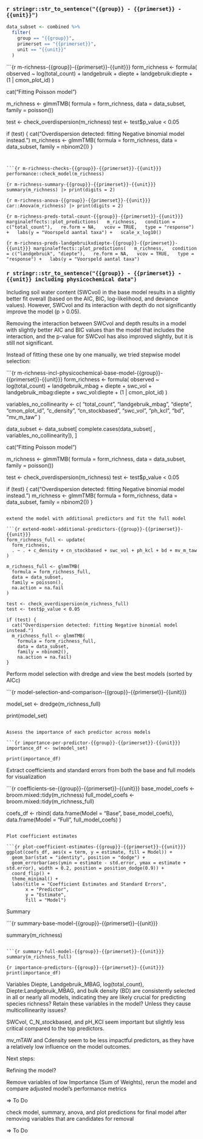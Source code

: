 ### `r stringr::str_to_sentence("{{group}} - {{primerset}} - {{unit}}")`

```r
data_subset <- combined %>%
  filter(
    group == "{{group}}",
    primerset == "{{primerset}}",
    unit == "{{unit}}"
  )
```


```{r m-richness-{{group}}-{{primerset}}-{{unit}}}
form_richness <- formula(
  observed ~
    log(total_count)
  + landgebruik
  + diepte
  + landgebruik:diepte
  + (1 | cmon_plot_id)
  )

cat("Fitting Poisson model")

m_richness <- glmmTMB(
  formula = form_richness,
  data = data_subset,
  family = poisson())

test <- check_overdispersion(m_richness)
test <- test$p_value < 0.05

if (test) {
  cat("Overdispersion detected: fitting Negative binomial model instead.")
  m_richness <- glmmTMB(
    formula = form_richness,
    data = data_subset,
    family = nbinom2())
}
```


```{r m-richness-checks-{{group}}-{{primerset}}-{{unit}}}
performance::check_model(m_richness)
```


```{r m-richness-summary-{{group}}-{{primerset}}-{{unit}}}
summary(m_richness) |> print(digits = 2)
```

```{r m-richness-anova-{{group}}-{{primerset}}-{{unit}}}
car::Anova(m_richness) |> print(digits = 2)
```

```{r m-richness-preds-total-count-{{group}}-{{primerset}}-{{unit}}}
marginaleffects::plot_predictions(
  m_richness,
  condition = c("total_count"),
  re.form = NA,
  vcov = TRUE,
  type = "response") +
  labs(y = "Voorspeld aantal taxa") +
  scale_x_log10()
```

```{r m-richness-preds-landgebruikxdiepte-{{group}}-{{primerset}}-{{unit}}}
marginaleffects::plot_predictions(
  m_richness,
  condition = c("landgebruik", "diepte"),
  re.form = NA,
  vcov = TRUE,
  type = "response") +
  labs(y = "Voorspeld aantal taxa")
```


### `r stringr::str_to_sentence("{{group}} - {{primerset}} - {{unit}} including physicochemical data")`

Including soil water content (SWCvol) in the base model results in a slightly better fit overall (based on the AIC, BIC, log-likelihood, and deviance values). However, SWCvol and its interaction with depth do not significantly improve the model (p > 0.05).

Removing the interaction between SWCvol and depth results in a model with slightly better AIC and BIC values than the model that includes the interaction, and the p-value for SWCvol has also improved slightly, but it is still not significant.

Instead of fitting these one by one manually, we tried stepwise model selection:


```{r m-richness-incl-physicochemical-base-model-{{group}}-{{primerset}}-{{unit}}}
form_richness <- formula(
  observed ~
    log(total_count)
  + landgebruik_mbag
  + diepte
  + swc_vol
  + landgebruik_mbag:diepte
  + swc_vol:diepte
  + (1 | cmon_plot_id)
  )

variables_no_collinearity <- c(
  "total_count", 
  "landgebruik_mbag", 
  "diepte", 
  "cmon_plot_id", 
  "c_density", 
  "cn_stockbased", 
  "swc_vol", 
  "ph_kcl", 
  "bd", 
  "mv_m_taw"
)

data_subset <- data_subset[
  complete.cases(data_subset[ , variables_no_collinearity]), ]

cat("Fitting Poisson model")

m_richness <- glmmTMB(
  formula = form_richness,
  data = data_subset,
  family = poisson())

test <- check_overdispersion(m_richness)
test <- test$p_value < 0.05

if (test) {
  cat("Overdispersion detected: fitting Negative binomial model instead.")
  m_richness <- glmmTMB(
    formula = form_richness,
    data = data_subset,
    family = nbinom2())
}
```

extend the model with additional predictors and fit the full model

```{r extend-model-additional-predictors-{{group}}-{{primerset}}-{{unit}}}
form_richness_full <- update(
  form_richness,
  . ~ . + c_density + cn_stockbased + swc_vol + ph_kcl + bd + mv_m_taw 
)

m_richness_full <- glmmTMB(
  formula = form_richness_full,
  data = data_subset,
  family = poisson(),
  na.action = na.fail
)

test <- check_overdispersion(m_richness_full)
test <- test$p_value < 0.05

if (test) {
  cat("Overdispersion detected: fitting Negative binomial model instead.")
  m_richness_full <- glmmTMB(
    formula = form_richness_full,
    data = data_subset,
    family = nbinom2(),
    na.action = na.fail)
}
```

Perform model selection with dredge and view the best models (sorted by AICc)

```{r model-selection-and-comparison-{{group}}-{{primerset}}-{{unit}}}

model_set <- dredge(m_richness_full)

print(model_set)

```

Assess the importance of each predictor across models

```{r importance-per-predictor-{{group}}-{{primerset}}-{{unit}}}
importance_df <- sw(model_set)

print(importance_df)

```

Extract coefficients and standard errors from both the base and full models for visualization

```{r coefficients-se-{{group}}-{{primerset}}-{{unit}}}
base_model_coefs <- broom.mixed::tidy(m_richness)
full_model_coefs <- broom.mixed::tidy(m_richness_full)

coefs_df <- rbind(
  data.frame(Model = "Base", base_model_coefs),
  data.frame(Model = "Full", full_model_coefs)
)

```

Plot coefficient estimates

```{r plot-coefficient-estimates-{{group}}-{{primerset}}-{{unit}}}
ggplot(coefs_df, aes(x = term, y = estimate, fill = Model)) +
  geom_bar(stat = "identity", position = "dodge") +
  geom_errorbar(aes(ymin = estimate - std.error, ymax = estimate + std.error), width = 0.2, position = position_dodge(0.9)) +
  coord_flip() +
  theme_minimal() +
  labs(title = "Coefficient Estimates and Standard Errors",
       x = "Predictor",
       y = "Estimate",
       fill = "Model")

```

Summary

```{r summary-base-model-{{group}}-{{primerset}}-{{unit}}}

summary(m_richness)
```

```{r summary-full-model-{{group}}-{{primerset}}-{{unit}}}
summary(m_richness_full)
```

```{r importance-predictors-{{group}}-{{primerset}}-{{unit}}}
print(importance_df)
```

Variables Diepte, Landgebruik_MBAG, log(total_count), Diepte:Landgebruik_MBAG, and bulk density (BD) are consistently selected in all or nearly all models, indicating they are likely crucial for predicting species richness? Retain these variables in the model? Unless they cause multicollinearity issues?

SWCvol, C_N_stockbased, and pH_KCl seem important but slightly less critical compared to the top predictors.

mv_mTAW and Cdensity seem to be less impactful predictors, as they have a relatively low influence on the model outcomes.


Next steps:


Refining the model?

Remove variables of low Importance (Sum of Weights), rerun the model and compare adjusted model's performance metrics

=> To Do

check model, summary, anova, and plot predictions for final model after removing variables that are candidates for removal

=> To Do




